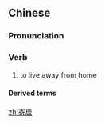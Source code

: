 ==Chinese==
{{zh-forms}}

===Pronunciation===
{{zh-pron
|m=jìjū
|c=gei3 geoi1
|h=pfs=ki-kî
|cat=v
}}

===Verb===
{{zh-verb}}

# to live away from home

====Derived terms====
{{zh-der|寄居蟹}}

[[zh:寄居]]